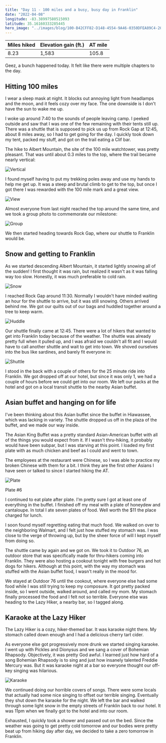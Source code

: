 ```yaml
---
title: "Day 11 - 100 miles and a busy, busy day in Franklin"
date: "2022-04-08"
longitude: -83.38997580515093
latitude: 35.16160333285445
hero_image: "../images/blog/100-B42CFF82-D148-4554-9A46-0350DFEA89C4-20220408233559.png"
---
```


| Miles hiked | Elevation gain (ft.) | AT mile |
| ----------- | -------------- | -------- |
| 8.23 | 1,583 | 105.8 |

Geez, a bunch happened today. It felt like there were multiple chapters to the day.

## Hitting 100 miles

I wear a sleep mask at night. It blocks out annoying light from headlamps and the moon, and it feels cozy over my face. The one downside is I don't have the sun to wake me up.

I woke up around 7:40 to the sounds of people leaving camp. I peeked outside and saw that I was one of the few remaining with their tents still up. There was a shuttle that is supposed to pick us up from Rock Gap at 12:45, about 8 miles away, so I had to get going for the day. I quickly took down my tent, packed my stuff, and got on the trail eating a Clif bar.

The hike to Albert Mountain, the site of the 100 mile watchtower, was pretty pleasant. That was until about 0.3 miles to the top, where the trail became nearly vertical:

![Vertical](../images/blog/Vertical-B42CFF82-D148-4554-9A46-0350DFEA89C4-20220410220204.png)

I found myself having to put my trekking poles away and use my hands to help me get up. It was a steep and brutal climb to get to the top, but once I got there I was rewarded with the 100 mile mark and a great view.

![View](../images/blog/View-B42CFF82-D148-4554-9A46-0350DFEA89C4-20220410220416.png)

Almost everyone from last night reached the top around the same time, and we took a group photo to commemorate our milestone:

![Group](../images/blog/Group-B42CFF82-D148-4554-9A46-0350DFEA89C4-20220410220618.png)

We then started heading towards Rock Gap, where our shuttle to Franklin would be.

## Snow and getting to Franklin

As we started descending Albert Mountain, it started lightly snowing all of the sudden! I first thought it was rain, but realized it wasn't as it was falling way too slow. Honestly, it was much preferable to cold rain.

![Snow](../images/blog/Snow-B42CFF82-D148-4554-9A46-0350DFEA89C4-20220410220927.png)

I reached Rock Gap around 11:30. Normally I wouldn't have minded waiting an hour for the shuttle to arrive, but it was still snowing. Others arrived behind me. We got our quilts out of our bags and huddled together around a tree to keep warm.

![Huddle](../images/blog/Huddle-B42CFF82-D148-4554-9A46-0350DFEA89C4-20220410221158.png)

Our shuttle finally came at 12:45. There were a lot of hikers that wanted to get into Franklin today because of the weather. The shuttle was already pretty full when it pulled up, and I was afraid we couldn't all fit and I would have to call another shuttle and wait to get into town. We shoved ourselves into the bus like sardines, and barely fit everyone in:

![Shuttle](../images/blog/Shuttle-B42CFF82-D148-4554-9A46-0350DFEA89C4-20220410221445.png)

I stood in the back with a couple of others for the 25 minute ride into Franklin. We got dropped off at our hotel, but since it was only 1, we had a couple of hours before we could get into our room. We left our packs at the hotel and got on a local transit shuttle to the nearby Asian buffet.

## Asian buffet and hanging on for life

I've been thinking about this Asian buffet since the buffet in Hiawassee, which was lacking in variety. The shuttle dropped us off in the plaza of the buffet, and we made our way inside. 

The Asian King Buffet was a pretty standard Asian-American buffet with all of the things you would expect from it. If I wasn't thru-hiking, it probably would have been subpar, but I was starving at this point. I loaded my first plate with as much chicken and beef as I could and went to town. 

The employees at the restaurant were Chinese, so I was able to practice my broken Chinese with them for a bit. I think they are the first other Asians I have seen or talked to since I started hiking the AT.

![Plate](../images/blog/Plate-B42CFF82-D148-4554-9A46-0350DFEA89C4-20220410222330.png)

<figcaption>Plate #6</figcaption>

I continued to eat plate after plate. I'm pretty sure I got at least one of everything in the buffet. I finished off my meal with a plate of honeydew and cantaloupe. In total I ate seven plates of food. Well worth the $11 the place charged for lunch.

I soon found myself regretting eating that much food. We walked on over to the neighboring Walmart, and I felt just how stuffed my stomach was. I was close to the verge of throwing up, but by the sheer force of will I kept myself from doing so.

The shuttle came by again and we got on. We took it to Outdoor 76, an outdoor store that was specifically made for thru-hikers coming into Franklin. They were also hosting a cookout tonight with free burgers and hot dogs for hikers. Although at this point, with the way my stomach was stuffed with the Asian buffet food, I wasn't really in the mood for. 

We stayed at Outdoor 76 until the cookout, where everyone else had some food while I was still trying to keep my composure. It got pretty packed inside, so I went outside, walked around, and called my mom. My stomach finally processed the food and I felt not so terrible. Everyone else was heading to the Lazy Hiker, a nearby bar, so I tagged along.

## Karaoke at the Lazy Hiker

The Lazy Hiker is a cozy, hiker-themed bar. It was karaoke night there. My stomach called down enough and I had a delicious cherry tart cider. 

As everyone else got progressively more drunk we started singing karaoke. I went up with Pickles and Dionysus and we sang a cover of Bohemian Rhapsody. Objectively, it was pretty God awful. I learned just how hard of a song Bohemian Rhapsody is to sing and just how insanely talented Freddie Mercury was. But it was karaoke night at a bar so everyone thought our off-key singing was hilarious.

![Karaoke](../images/blog/Karaoke-B42CFF82-D148-4554-9A46-0350DFEA89C4-20220410224310.png)

We continued doing our horrible covers of songs. There were some locals that actually had some nice singing to offset our terrible singing. Eventually they shut down the karaoke for the night. We left the bar and walked through some light snow in the empty streets of Franklin back to our hotel. It was 11pm when we finally got to the hotel and into our room. 

Exhausted, I quickly took a shower and passed out on the bed. Since the weather was going to get pretty cold tomorrow and our bodies were pretty beat up from hiking day after day, we decided to take a zero tomorrow in Franklin.